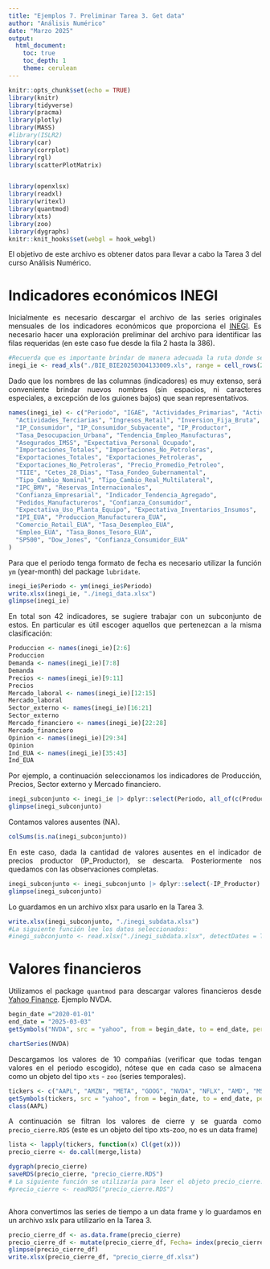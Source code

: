 ```yaml
---
title: "Ejemplos 7. Preliminar Tarea 3. Get data"
author: "Análisis Numérico"
date: "Marzo 2025"
output: 
  html_document:
    toc: true
    toc_depth: 1
    theme: cerulean
---
```






<style>
body {
text-align: justify}
</style>



```r
knitr::opts_chunk$set(echo = TRUE)
library(knitr)
library(tidyverse)
library(pracma)
library(plotly)
library(MASS)
#library(ISLR2)
library(car)
library(corrplot)
library(rgl)
library(scatterPlotMatrix)


library(openxlsx)
library(readxl)
library(writexl)
library(quantmod)
library(xts)
library(zoo)
library(dygraphs)
knitr::knit_hooks$set(webgl = hook_webgl)
```



El objetivo de este archivo es obtener datos para llevar a cabo la Tarea 3 del curso Análisis Numérico. 


# Indicadores económicos INEGI

Inicialmente es necesario descargar el archivo de las series originales mensuales de los indicadores económicos que proporciona el [INEGI](https://www.inegi.org.mx/app/tablero/). Es necesario hacer una exploración preliminar del archivo para identificar las filas requeridas (en este caso fue desde la fila 2 hasta la 386).


```r
#Recuerda que es importante brindar de manera adecuada la ruta donde se encuentra el archivo
inegi_ie <- read_xls("./BIE_BIE20250304133009.xls", range = cell_rows(2:386))
```

Dado que los nombres de las columnas (indicadores) es muy extenso, será conveniente brindar nuevos nombres (sin espacios, ni caracteres especiales, a excepción de los guiones bajos) que sean representativos. 


```r
names(inegi_ie) <- c("Periodo", "IGAE", "Actividades_Primarias", "Actividad_Industrial", "IVF_Construccion",
  "Actividades_Terciarias", "Ingresos_Retail", "Inversion_Fija_Bruta",
  "IP_Consumidor", "IP_Consumidor_Subyacente", "IP_Productor",
  "Tasa_Desocupacion_Urbana", "Tendencia_Empleo_Manufacturas",
  "Asegurados_IMSS", "Expectativa_Personal_Ocupado",
  "Importaciones_Totales", "Importaciones_No_Petroleras",
  "Exportaciones_Totales", "Exportaciones_Petroleras",
  "Exportaciones_No_Petroleras", "Precio_Promedio_Petroleo",
  "TIIE", "Cetes_28_Dias", "Tasa_Fondeo_Gubernamental",
  "Tipo_Cambio_Nominal", "Tipo_Cambio_Real_Multilateral",
  "IPC_BMV", "Reservas_Internacionales",
  "Confianza_Empresarial", "Indicador_Tendencia_Agregado",
  "Pedidos_Manufactureros", "Confianza_Consumidor",
  "Expectativa_Uso_Planta_Equipo", "Expectativa_Inventarios_Insumos",
  "IPI_EUA", "Produccion_Manufacturera_EUA",
  "Comercio_Retail_EUA", "Tasa_Desempleo_EUA",
  "Empleo_EUA", "Tasa_Bonos_Tesoro_EUA",
  "SP500", "Dow_Jones", "Confianza_Consumidor_EUA"
)

```

Para que el periodo tenga formato de fecha es necesario utilizar la función `ym` (year-month) del package `lubridate`.

```r
inegi_ie$Periodo <- ym(inegi_ie$Periodo)
write.xlsx(inegi_ie, "./inegi_data.xlsx")
glimpse(inegi_ie)
```

En total son 42 indicadores, se sugiere trabajar con un subconjunto de estos. En particular es útil escoger aquellos que pertenezcan a la misma clasificación:

```r
Produccion <- names(inegi_ie)[2:6]
Produccion
Demanda <- names(inegi_ie)[7:8]
Demanda
Precios <- names(inegi_ie)[9:11]
Precios
Mercado_laboral <- names(inegi_ie)[12:15]
Mercado_laboral
Sector_externo <- names(inegi_ie)[16:21]
Sector_externo
Mercado_financiero <- names(inegi_ie)[22:28]
Mercado_financiero
Opinion <- names(inegi_ie)[29:34]
Opinion
Ind_EUA <- names(inegi_ie)[35:43]
Ind_EUA
```


Por ejemplo, a continuación seleccionamos los indicadores de Producción, Precios, Sector externo y Mercado financiero. 


```r
inegi_subconjunto <- inegi_ie |> dplyr::select(Periodo, all_of(c(Produccion, Precios, Sector_externo, Mercado_financiero)))
glimpse(inegi_subconjunto)
```

Contamos valores ausentes (NA).

```r
colSums(is.na(inegi_subconjunto))
```

En este caso, dada la cantidad de valores ausentes en el indicador de precios productor (IP_Productor), se descarta. Posteriormente nos quedamos con las observaciones completas.

```r
inegi_subconjunto <- inegi_subconjunto |> dplyr::select(-IP_Productor) |> drop_na()
glimpse(inegi_subconjunto)
```

Lo guardamos en un archivo xlsx para usarlo en la Tarea 3.

```r
write.xlsx(inegi_subconjunto, "./inegi_subdata.xlsx")
#La siguiente función lee los datos seleccionados:
#inegi_subconjunto <- read.xlsx("./inegi_subdata.xlsx", detectDates = TRUE)
```




# Valores financieros

Utilizamos el package `quantmod` para descargar valores financieros desde [Yahoo Finance](https://finance.yahoo.com/). Ejemplo NVDA.


```r
begin_date ="2020-01-01"
end_date = "2025-03-03"
getSymbols("NVDA", src = "yahoo", from = begin_date, to = end_date, periodicity = "daily")

chartSeries(NVDA)
```

Descargamos los valores de 10 compañías (verificar que todas tengan valores en el periodo escogido), nótese que en cada caso se almacena como un objeto del tipo `xts` - `zoo` (series temporales).


```r
tickers <- c("AAPL", "AMZN", "META", "GOOG", "NVDA", "NFLX", "AMD", "MSFT", "DIS", "BA")
getSymbols(tickers, src = "yahoo", from = begin_date, to = end_date, periodicity = "daily")
class(AAPL)

```


A continuación se filtran los valores de cierre y se guarda como `precio_cierre.RDS` (este es un objeto del tipo xts-zoo, no es un data frame)

```r
lista <- lapply(tickers, function(x) Cl(get(x)))
precio_cierre <- do.call(merge,lista)

dygraph(precio_cierre)
saveRDS(precio_cierre, "precio_cierre.RDS")
# La siguiente función se utilizaría para leer el objeto precio_cierre.RDS
#precio_cierre <- readRDS("precio_cierre.RDS")



```



Ahora convertimos las series de tiempo a un data frame y lo guardamos en un archivo xslx para utilizarlo en la Tarea 3.



```r
precio_cierre_df <- as.data.frame(precio_cierre)
precio_cierre_df <- mutate(precio_cierre_df, Fecha= index(precio_cierre), .before = 1)
glimpse(precio_cierre_df)
write.xlsx(precio_cierre_df, "precio_cierre_df.xlsx")
```

